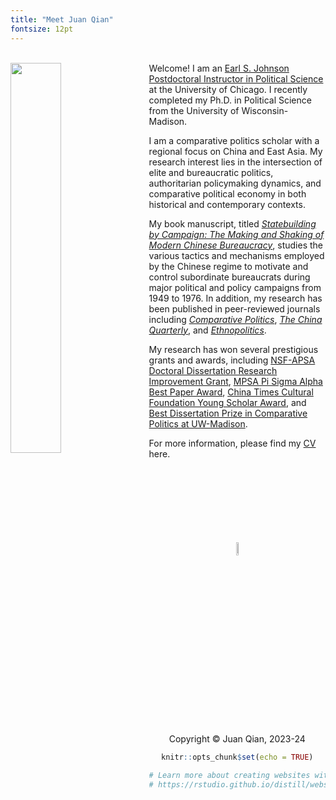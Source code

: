 ```yaml
---
title: "Meet Juan Qian"
fontsize: 12pt
---
```

<br>
<img src="juan2.jpg" style="width:40%; margin-right: 20px" align="left">
Welcome! I am an [Earl S. Johnson Postdoctoral Instructor in Political Science](https://mapss.uchicago.edu/directory/juan-qian) at the University of Chicago. I recently completed my Ph.D. in Political Science from the University of Wisconsin-Madison.

I am a comparative politics scholar with a regional focus on China and East Asia. My research interest lies in the intersection of elite and bureaucratic politics, authoritarian policymaking dynamics, and comparative political economy in both historical and contemporary contexts.

My book manuscript, titled *[Statebuilding by Campaign: The Making and Shaking of Modern Chinese Bureaucracy](dissertation.html)*, studies the various tactics and mechanisms employed by the Chinese regime to motivate and control subordinate bureaucrats during major political and policy campaigns from 1949 to 1976. In addition, my research has been published in peer-reviewed journals including *[Comparative Politics](https://doi.org/10.5129/001041524X17069685289697)*, *[The China Quarterly](https://doi.org/10.1017/S0305741023000644)*, and *[Ethnopolitics](https://doi.org/10.1080/17449057.2021.2001954)*.

My research has won several prestigious grants and awards, including [NSF-APSA Doctoral Dissertation Research Improvement Grant](https://politicalsciencenow.com/meet-jingyuan-qian-2021-apsa-doctoral-dissertation-research-improvement-grantee/), [MPSA Pi Sigma Alpha Best Paper Award](https://www.mpsanet.org/professional-resources/awards/2024-award-recipients/), [China Times Cultural Foundation Young Scholar Award](https://www.chinatimes.com/realtimenews/20211002000028-260405?chdtv), and [Best Dissertation Prize in Comparative Politics at UW-Madison](https://polisci.wisc.edu/2023/10/27/congratulations-to-the-departments-best-dissertation-prize-winners-for-2023/).

For more information, please find my [CV](cv.pdf) here. 

<br>
<br>
<br>
<br>
<br>
<br>
<br>
<center> <img src="juan_logo.png" style="width:7.5%">
<br>
<center> Copyright © Juan Qian, 2023-24

```r
knitr::opts_chunk$set(echo = TRUE)

# Learn more about creating websites with Distill at:
# https://rstudio.github.io/distill/website.html

```

